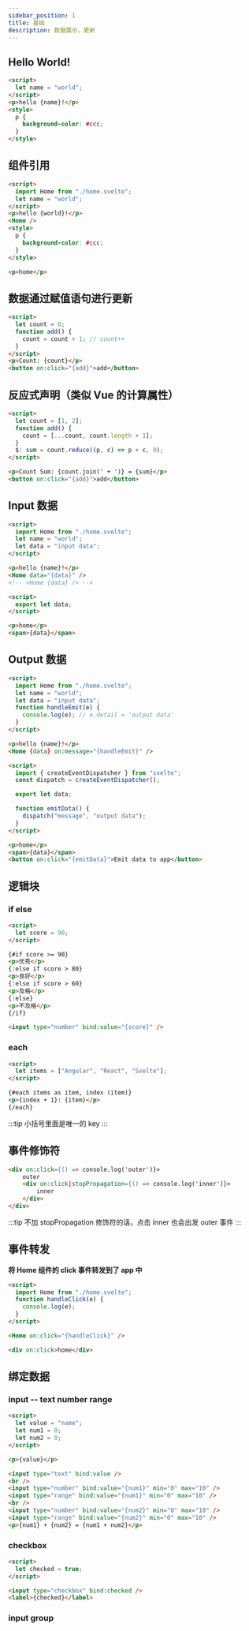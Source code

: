 ```yaml
---
sidebar_position: 1
title: 基础
description: 数据展示，更新
---
```



## Hello World!

```html
<script>
  let name = "world";
</script>
<p>hello {name}!</p>
<style>
  p {
    background-color: #ccc;
  }
</style>
```

## 组件引用

```html title="app.svelte"
<script>
  import Home from "./home.svelte";
  let name = "world";
</script>
<p>hello {world}!</p>
<Home />
<style>
  p {
    background-color: #ccc;
  }
</style>
```

```html title="home.svelte"
<p>home</p>
```

## 数据通过赋值语句进行更新

```html
<script>
  let count = 0;
  function add() {
    count = count + 1; // count++
  }
</script>
<p>Count: {count}</p>
<button on:click="{add}">add</button>
```

## 反应式声明（类似 Vue 的计算属性）

```html
<script>
  let count = [1, 2];
  function add() {
    count = [...count, count.length + 1];
  }
  $: sum = count.reduce((p, c) => p + c, 0);
</script>

<p>Count Sum: {count.join(' + ')} = {sum}</p>
<button on:click="{add}">add</button>
```

## Input 数据

```html title="app.svelte"
<script>
  import Home from "./home.svelte";
  let name = "world";
  let data = "input data";
</script>

<p>hello {name}!</p>
<Home data="{data}" />
<!-- <Home {data} /> -->
```

```html title="home.svelte"
<script>
  export let data;
</script>

<p>home</p>
<span>{data}</span>
```

## Output 数据

```html title="app.svelte"
<script>
  import Home from "./home.svelte";
  let name = "world";
  let data = "input data";
  function handleEmit(e) {
    console.log(e); // e.detail = 'output data'
  }
</script>

<p>hello {name}!</p>
<Home {data} on:message="{handleEmit}" />
```

```html title="home.svelte"
<script>
  import { createEventDispatcher } from "svelte";
  const dispatch = createEventDispatcher();

  export let data;

  function emitData() {
    dispatch("message", "output data");
  }
</script>

<p>home</p>
<span>{data}</span>
<button on:click="{emitData}">Emit data to app</button>
```

## 逻辑块

### if else

```html
<script>
  let score = 90;
</script>

{#if score >= 90}
<p>优秀</p>
{:else if score > 80}
<p>良好</p>
{:else if score > 60}
<p>及格</p>
{:else}
<p>不及格</p>
{/if}

<input type="number" bind:value="{score}" />
```

### each

```html
<script>
  let items = ["Angular", "React", "Svelte"];
</script>

{#each items as item, index (item)}
<p>{index + 1}: {item}</p>
{/each}
```

:::tip
小括号里面是唯一的 key
:::

## 事件修饰符

```html
<div on:click={() => console.log('outer')}>
	outer
	<div on:click|stopPropagation={() => console.log('inner')}>
		inner
	</div>
</div>
```

:::tip
不加 stopPropagation 修饰符的话，点击 inner 也会出发 outer 事件
:::

## 事件转发

**将 Home 组件的 click 事件转发到了 app 中**

```html title="app.svelte"
<script>
  import Home from "./home.svelte";
  function handleClick(e) {
    console.log(e);
  }
</script>

<Home on:click="{handleClick}" />
```

```html title="home.svelte"
<div on:click>home</div>
```

## 绑定数据

### input -- text number range

```html
<script>
  let value = "name";
  let num1 = 0;
  let num2 = 0;
</script>

<p>{value}</p>

<input type="text" bind:value />
<br />
<input type="number" bind:value="{num1}" min="0" max="10" />
<input type="range" bind:value="{num1}" min="0" max="10" />
<br />
<input type="number" bind:value="{num2}" min="0" max="10" />
<input type="range" bind:value="{num2}" min="0" max="10" />
<p>{num1} + {num2} = {num1 + num2}</p>
```

### checkbox

```html
<script>
  let checked = true;
</script>

<input type="checkbox" bind:checked />
<label>{checked}</label>
```

### input group

